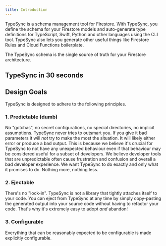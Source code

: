 ```yaml
---
title: Introduction
---
```


TypeSync is a schema management tool for Firestore. With TypeSync, you define the schema for your Firestore models
and auto-generate type definitions for TypeScript, Swift, Python and other languages using the CLI tool. TypeSync
also lets you generate other useful things like Firestore Rules and Cloud Functions boilerplate.

The TypeSync schema is the single source of truth for your Firestore architecture.

## TypeSync in 30 seconds

## Design Goals

TypeSync is designed to adhere to the following principles.

### 1. Predictable (dumb)

No "gotchas", no secret configurations, no special directories, no implicit assumptions. TypeSync never tries to outsmart
you. If you give it bad parameters it will _not_ try to make the most the situation. It will likely either error or produce
a bad output. This is because we believe it's crucial for TypeSync to not have any unexpected behaviour even if that behaviour
may be considered useful for a subset of developers. We believe developer tools that are unpredictable often cause frustration
and confusion and overall a bad developer experience. We want TypeSync to do exactly and only what it promises to do. Nothing
more, nothing less.

### 2. Ejectable

There's no "lock-in". TypeSync is not a library that tightly attaches itself to your code. You can eject from
TypeSync at any time by simply copy-pasting the generated output into your source code without having to refactor your code.
That's why it's extremely easy to adopt _and_ abandon!

### 3. Configurable

Everything that can be reasonably expected to be configurable is made explicitly configurable.
